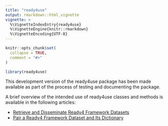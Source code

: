 ```yaml
---
title: "ready4use"
output: rmarkdown::html_vignette
vignette: >
  %\VignetteIndexEntry{ready4use}
  %\VignetteEngine{knitr::rmarkdown}
  %\VignetteEncoding{UTF-8}
---
```


```r
knitr::opts_chunk$set(
  collapse = TRUE,
  comment = "#>"
)
```

```r
library(ready4use)
```
This development version of the ready4use package has been made available as part of the process of testing and documenting the package. 


A brief overview of the intended use of ready4use classes and methods is available in the following articles:


- [Retrieve and Disseminate Ready4 Framework Datasets](V_01.html)
- [Pair a Ready4 Framework Dataset and Its Dictionary](V_02.html)
